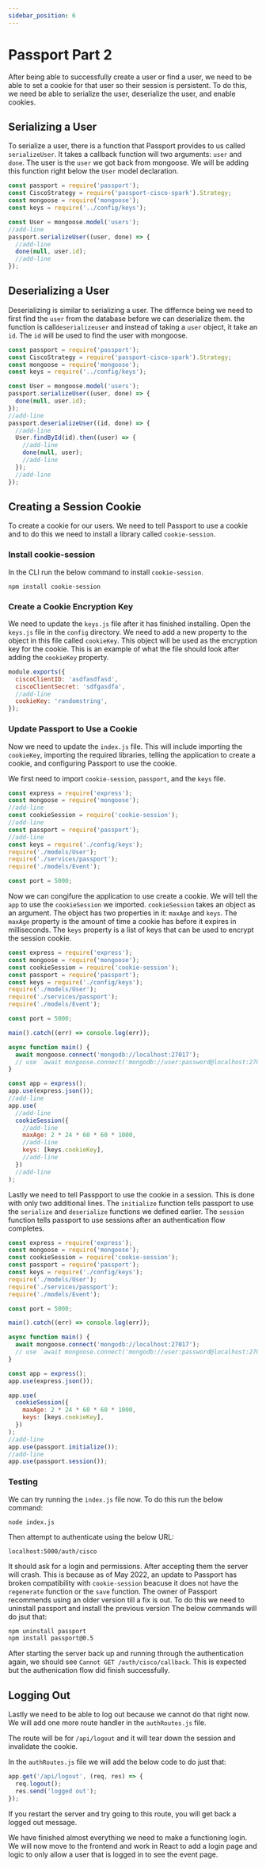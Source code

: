 ```yaml
---
sidebar_position: 6
---
```


# Passport Part 2

After being able to successfully create a user or find a user, we need to be able to set a cookie for that user so their session is persistent. To do this, we need be able to serialize the user, deserialize the user, and enable cookies.

## Serializing a User

To serialize a user, there is a function that Passport provides to us called `serializeUser`. It takes a callback function will two arguments: `user` and `done`. The user is the `user` we got back from mongoose. We will be adding this function right below the `User` model declaration.

```javascript title=services/passport.js showLineNumbers
const passport = require('passport');
const CiscoStrategy = require('passport-cisco-spark').Strategy;
const mongoose = require('mongoose');
const keys = require('../config/keys');

const User = mongoose.model('users');
//add-line
passport.serializeUser((user, done) => {
  //add-line
  done(null, user.id);
  //add-line
});
```

## Deserializing a User

Deserializing is similar to serializing a user. The differnce being we need to first find the `user` from the database before we can deserialize them. the function is call`deserializeuser` and instead of taking a `user` object, it take an `id`. The `id` will be used to find the user with mongoose.

```javascript title=services/passport.js showLineNumbers
const passport = require('passport');
const CiscoStrategy = require('passport-cisco-spark').Strategy;
const mongoose = require('mongoose');
const keys = require('../config/keys');

const User = mongoose.model('users');
passport.serializeUser((user, done) => {
  done(null, user.id);
});
//add-line
passport.deserializeUser((id, done) => {
  //add-line
  User.findById(id).then((user) => {
    //add-line
    done(null, user);
    //add-line
  });
  //add-line
});
```

## Creating a Session Cookie

To create a cookie for our users. We need to tell Passport to use a cookie and to do this we need to install a library called `cookie-session`.

### Install cookie-session

In the CLI run the below command to install `cookie-session`.

`npm install cookie-session`

### Create a Cookie Encryption Key

We need to update the `keys.js` file after it has finished installing. Open the `keys.js` file in the `config` directory. We need to add a new property to the object in this file called `cookieKey`. This object will be used as the encryption key for the cookie. This is an example of what the file should look after adding the `cookieKey` property.

```javascript title=config/keys.js showLineNumbers
module.exports({
  ciscoClientID: 'asdfasdfasd',
  ciscoClientSecret: 'sdfgasdfa',
  //add-line
  cookieKey: 'randomstring',
});
```

### Update Passport to Use a Cookie

Now we need to update the `index.js` file. This will include importing the `cookieKey`, importing the required libraries, telling the application to create a cookie, and configuring Passport to use the cookie.

We first need to import `cookie-session`, `passport`, and the `keys` file.

```javascript title=index.js showLineNumbers
const express = require('express');
const mongoose = require('mongoose');
//add-line
const cookieSession = require('cookie-session');
//add-line
const passport = require('passport');
//add-line
const keys = require('./config/keys');
require('./models/User');
require('./services/passport');
require('./models/Event');

const port = 5000;
```

Now we can congifure the application to use create a cookie. We will tell the `app` to use the `cookieSession` we imported. `cookieSession` takes an object as an argument. The object has two properties in it: `maxAge` and `keys`. The `maxAge` property is the amount of time a cookie has before it expires in milliseconds. The `keys` property is a list of keys that can be used to encrypt the session cookie.

```javascript title=index.js showLineNumbers
const express = require('express');
const mongoose = require('mongoose');
const cookieSession = require('cookie-session');
const passport = require('passport');
const keys = require('./config/keys');
require('./models/User');
require('./services/passport');
require('./models/Event');

const port = 5000;

main().catch((err) => console.log(err));

async function main() {
  await mongoose.connect('mongodb://localhost:27017');
  // use `await mongoose.connect('mongodb://user:password@localhost:27017/test');` if your database has auth enabled
}

const app = express();
app.use(express.json());
//add-line
app.use(
  //add-line
  cookieSession({
    //add-line
    maxAge: 2 * 24 * 60 * 60 * 1000,
    //add-line
    keys: [keys.cookieKey],
    //add-line
  })
  //add-line
);
```

Lastly we need to tell Passpport to use the cookie in a session. This is done with only two additional lines. The `initialize` function tells passport to use the `serialize` and `deserialize` functions we defined earlier. The `session` function tells passport to use sessions after an authentication flow completes.

```javascript title=index.js showLineNumbers
const express = require('express');
const mongoose = require('mongoose');
const cookieSession = require('cookie-session');
const passport = require('passport');
const keys = require('./config/keys');
require('./models/User');
require('./services/passport');
require('./models/Event');

const port = 5000;

main().catch((err) => console.log(err));

async function main() {
  await mongoose.connect('mongodb://localhost:27017');
  // use `await mongoose.connect('mongodb://user:password@localhost:27017/test');` if your database has auth enabled
}

const app = express();
app.use(express.json());

app.use(
  cookieSession({
    maxAge: 2 * 24 * 60 * 60 * 1000,
    keys: [keys.cookieKey],
  })
);
//add-line
app.use(passport.initialize());
//add-line
app.use(passport.session());
```

### Testing

We can try running the `index.js` file now. To do this run the below command:

`node index.js`

Then attempt to authenticate using the below URL:

`localhost:5000/auth/cisco`

It should ask for a login and permissions. After accepting them the server will crash. This is because as of May 2022, an update to Passport has broken compatibility with `cookie-session` beacuse it does not have the `regenerate` function or the `save` function. The owner of Passport recommends using an older version till a fix is out. To do this we need to uninstall passport and install the previous version The below commands will do jsut that:

```bash
npm uninstall passport
npm install passport@0.5
```

After starting the server back up and running through the authentication again, we should see `Cannot GET /auth/cisco/callback`. This is expected but the authenication flow did finish successfully.

## Logging Out

Lastly we need to be able to log out because we cannot do that right now. We will add one more route handler in the `authRoutes.js` file.

The route will be for `/api/logout` and it will tear down the session and invalidate the cookie.

In the `authRoutes.js` file we will add the below code to do just that:

```javascript title=routes/authRoutes.js showLineNumbers
app.get('/api/logout', (req, res) => {
  req.logout();
  res.send('logged out');
});
```

If you restart the server and try going to this route, you will get back a logged out message.

We have finished almost everything we need to make a functioning login. We will now move to the frontend and work in React to add a login page and logic to only allow a user that is logged in to see the event page.
